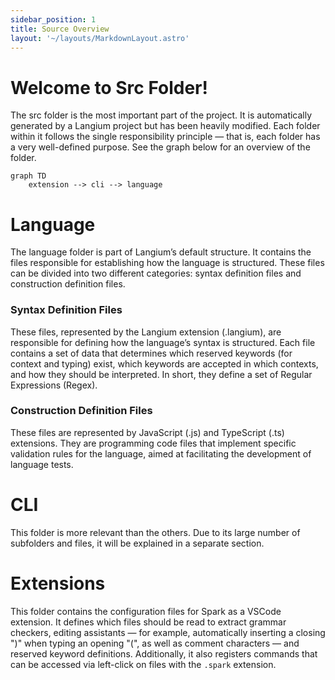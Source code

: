 ```yaml
---
sidebar_position: 1
title: Source Overview
layout: '~/layouts/MarkdownLayout.astro'
---
```


# Welcome to Src Folder!
The src folder is the most important part of the project. It is automatically generated by a Langium project but has been heavily modified. Each folder within it follows the single responsibility principle — that is, each folder has a very well-defined purpose. See the graph below for an overview of the folder.

```mermaid
graph TD
    extension --> cli --> language
```

# Language
The language folder is part of Langium’s default structure. It contains the files responsible for establishing how the language is structured. These files can be divided into two different categories: syntax definition files and construction definition files.

<h3>Syntax Definition Files</h3>
These files, represented by the Langium extension (.langium), are responsible for defining how the language’s syntax is structured. Each file contains a set of data that determines which reserved keywords (for context and typing) exist, which keywords are accepted in which contexts, and how they should be interpreted. In short, they define a set of Regular Expressions (Regex).

<h3>Construction Definition Files</h3>
These files are represented by JavaScript (.js) and TypeScript (.ts) extensions. They are programming code files that implement specific validation rules for the language, aimed at facilitating the development of language tests.


# CLI
This folder is more relevant than the others. Due to its large number of subfolders and files, it will be explained in a separate section.

# Extensions
This folder contains the configuration files for Spark as a VSCode extension. It defines which files should be read to extract grammar checkers, editing assistants — for example, automatically inserting a closing ")" when typing an opening "(", as well as comment characters — and reserved keyword definitions. Additionally, it also registers commands that can be accessed via left-click on files with the `.spark` extension.